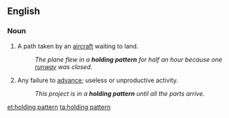==English==

===Noun===
{{en-noun|head=[[holding]] [[pattern]]}}

# A path taken by an [[aircraft]] waiting to land.
#: ''The plane flew in a '''holding pattern''' for half an hour because one [[runway]] was closed.''
# {{idiomatic}} Any failure to [[advance]]; useless or unproductive activity.
#: ''This project is in a '''holding pattern''' until all the parts arrive.''

[[et:holding pattern]]
[[ta:holding pattern]]